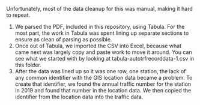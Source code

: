 Unfortunately, most of the data cleanup for this was manual, making it hard to repeat. 

1. We parsed the PDF, included in this repository, using Tabula. For the most part, the work in Tabula was spent lining up separate sections to ensure as clean of parsing as possible. 
2. Once out of Tabula, we imported the CSV into Excel, because what came next was largely copy and paste work to move it around. You can see what we started with by looking at tabula-autotrfrecorddata-1.csv in this folder. 
3. After the data was lined up so it was one row, one station, the lack of any common identifier with the GIS location data became a problem. To create that identifier, we found the annual traffic number for the station in 2019 and found that number in the location data. We then copied the identifier from the location data into the traffic data. 